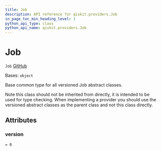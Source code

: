 ```yaml
---
title: Job
description: API reference for qiskit.providers.Job
in_page_toc_min_heading_level: 1
python_api_type: class
python_api_name: qiskit.providers.Job
---
```


# Job

<span id="qiskit.providers.Job" />

`Job` [GitHub](https://github.com/qiskit/qiskit/tree/stable/0.20/qiskit/providers/job.py "view source code")

Bases: `object`

Base common type for all versioned Job abstract classes.

Note this class should not be inherited from directly, it is intended to be used for type checking. When implementing a provider you should use the versioned abstract classes as the parent class and not this class directly.

## Attributes

<span id="qiskit.providers.Job.version" />

### version

`= 0`


